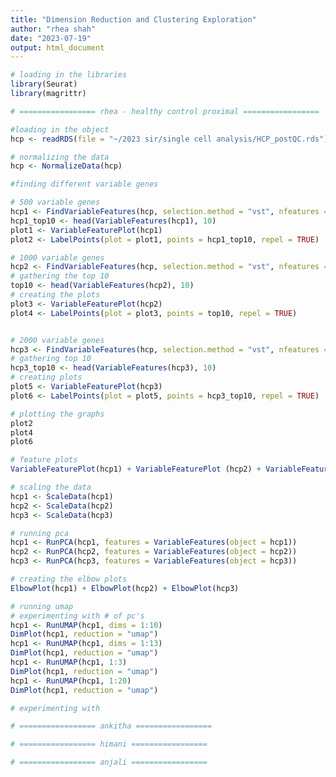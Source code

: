 ```yaml
---
title: "Dimension Reduction and Clustering Exploration"
author: "rhea shah"
date: "2023-07-19"
output: html_document
---
```


```r

# loading in the libraries
library(Seurat)
library(magrittr)

# ================= rhea - healthy control proximal =================

#loading in the object
hcp <- readRDS(file = "~/2023 sir/single cell analysis/HCP_postQC.rds")

# normalizing the data
hcp <- NormalizeData(hcp)

#finding different variable genes

# 500 variable genes 
hcp1 <- FindVariableFeatures(hcp, selection.method = "vst", nfeatures = 500)
hcp1_top10 <- head(VariableFeatures(hcp1), 10)
plot1 <- VariableFeaturePlot(hcp1)
plot2 <- LabelPoints(plot = plot1, points = hcp1_top10, repel = TRUE)

# 1000 variable genes 
hcp2 <- FindVariableFeatures(hcp, selection.method = "vst", nfeatures = 1000)
# gathering the top 10 
top10 <- head(VariableFeatures(hcp2), 10)
# creating the plots
plot3 <- VariableFeaturePlot(hcp2)
plot4 <- LabelPoints(plot = plot3, points = top10, repel = TRUE)


# 2000 variable genes 
hcp3 <- FindVariableFeatures(hcp, selection.method = "vst", nfeatures = 2000)
# gathering top 10
hcp3_top10 <- head(VariableFeatures(hcp3), 10)
# creating plots
plot5 <- VariableFeaturePlot(hcp3)
plot6 <- LabelPoints(plot = plot5, points = hcp3_top10, repel = TRUE)

# plotting the graphs 
plot2 
plot4
plot6

# feature plots
VariableFeaturePlot(hcp1) + VariableFeaturePlot (hcp2) + VariableFeaturePlot(hcp3)

# scaling the data
hcp1 <- ScaleData(hcp1)
hcp2 <- ScaleData(hcp2)
hcp3 <- ScaleData(hcp3)

# running pca
hcp1 <- RunPCA(hcp1, features = VariableFeatures(object = hcp1))
hcp2 <- RunPCA(hcp2, features = VariableFeatures(object = hcp2))
hcp3 <- RunPCA(hcp3, features = VariableFeatures(object = hcp3))

# creating the elbow plots
ElbowPlot(hcp1) + ElbowPlot(hcp2) + ElbowPlot(hcp3)

# running umap 
# experimenting with # of pc's 
hcp1 <- RunUMAP(hcp1, dims = 1:10)
DimPlot(hcp1, reduction = "umap")
hcp1 <- RunUMAP(hcp1, dims = 1:13)
DimPlot(hcp1, reduction = "umap")
hcp1 <- RunUMAP(hcp1, 1:3)
DimPlot(hcp1, reduction = "umap")
hcp1 <- RunUMAP(hcp1, 1:20)
DimPlot(hcp1, reduction = "umap")

# experimenting with 

# ================= ankitha =================

# ================= himani =================

# ================= anjali =================

```